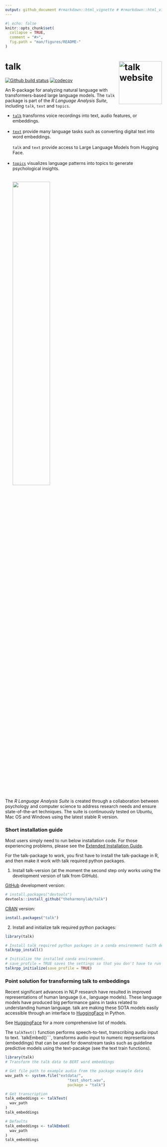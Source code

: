 ```yaml
---
output: github_document #rmarkdown::html_vignette # #rmarkdown::html_vignette
---
```


<!-- README.md is generated from README.Rmd. Please edit that file -->
<!-- -->

```r
#| echo: false
knitr::opts_chunk$set(
  collapse = TRUE,
  comment = "#>",
  fig.path = "man/figures/README-"
)
```

# talk <a href="https://r-talk.org"><img src="man/figures/logo.png" align="right" height="138" alt="talk website" /></a>


<!-- badges: start -->

[![Github build status](https://github.com/theharmonylab/talk/workflows/R-CMD-check/badge.svg)](https://github.com/theharmonylab/talk/actions)
[![codecov](https://codecov.io/gh/theharmonylab/talk/branch/main/graph/badge.svg?)](https://app.codecov.io/gh/theharmonylab/talk)

<!--
[![CRAN Status](https://www.r-pkg.org/badges/version/talk)](https://CRAN.R-project.org/package=talk)

[![Lifecycle: maturing](https://img.shields.io/badge/lifecycle-maturing-blue.svg)](https://lifecycle.r-lib.org/articles/stages.html#maturing-1)

[![CRAN Downloads](https://cranlogs.r-pkg.org/badges/grand-total/talk)](https://CRAN.R-project.org/package=talk)

-->
<!-- badges: end -->

An R-package for analyzing natural language with transformers-based large language models. The `talk` package is part of the *R Language Analysis Suite*, including `talk`, `text` and `topics`. 

+ [`talk`](https://www.r-talk.org/) transforms voice recordings into text, audio features, or embeddings.<br>
<br>
+ [`text`](https://www.r-text.org/) provide many language tasks such as converting digital text into word embeddings.<br>
<br>
`talk` and `text` provide access to Large Language Models from Hugging Face.<br>
<br>
+ [`topics`](https://www.r-topics.org/) visualizes language patterns into topics to generate psychological insights.<br>
<br>
<br>
![](man/figures/talk_text_topics1.svg){width=50%}

<br>
The *R Language Analysis Suite* is created through a collaboration between psychology and computer science to address research needs and ensure state-of-the-art techniques. The suite is continuously tested on Ubuntu, Mac OS and Windows using the latest stable R version.

### Short installation guide
Most users simply need to run below installation code. 
For those experiencing problems, please see the [Extended Installation Guide](https://www.r-talk.org/articles/huggingface_in_r_extended_installation_guide.html).

For the talk-package to work, you first have to install the talk-package in R, and then make it work with talk required python packages. 

1. Install talk-version (at the moment the second step only works using the development version of talk from GitHub).

[GitHub](https://github.com/) development version:

``` r
# install.packages("devtools")
devtools::install_github("theharmonylab/talk")
```

[CRAN](https://CRAN.R-project.org/package=talk) version:

``` r
install.packages("talk")
```

2. Install and initialize talk required python packages:

``` r
library(talk)

# Install talk required python packages in a conda environment (with defaults).
talkrpp_install()

# Initialize the installed conda environment.
# save_profile = TRUE saves the settings so that you don't have to run talkrpp_initialize() after restarting R. 
talkrpp_initialize(save_profile = TRUE)
```


### Point solution for transforming talk to embeddings
Recent significant advances in NLP research have resulted in improved representations of human language (i.e., language models). These language models have produced big performance gains in tasks related to understanding human language. talk are making these SOTA models  easily accessible through an interface to [HuggingFace](https://huggingface.co/docs/transformers/index) in Python.

See [HuggingFace](https://huggingface.co/models/) for a more comprehensive list of models. 


The ```talkText()``` function performs speech-to-text, transcribing audio input to text. `talkEmbed()```, transforms audio input to numeric representaions (embeddings) that can be used for downstream tasks such as guideline predictive models using the text-pacakge (see the text train functions).

```r
library(talk)
# Transform the talk data to BERT word embeddings

# Get file path to example audio from the package example data
wav_path <- system.file("extdata/",
                            "test_short.wav",
                            package = "talk")

# Get transcription 
talk_embeddings <- talkText(
  wav_path
)
talk_embeddings

# Defaults
talk_embeddings <- talkEmbed(
  wav_path
)
talk_embeddings
```

